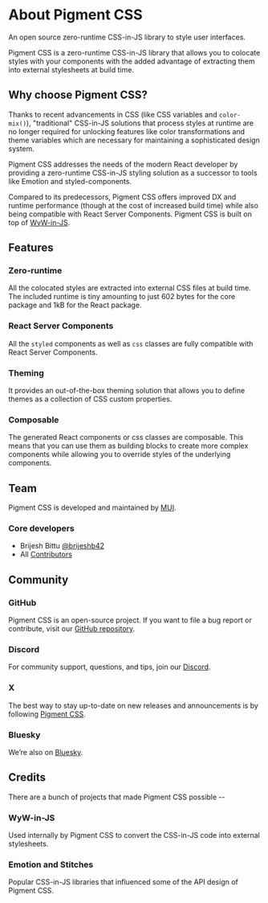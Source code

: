 # About Pigment CSS

<Subtitle>An open source zero-runtime CSS-in-JS library to style user interfaces.</Subtitle>
<Meta
  name="description"
  content="An open source zero-runtime CSS-in-JS library to style user interfaces."
/>

Pigment CSS is a zero-runtime CSS-in-JS library that allows you to colocate styles with your components with the added advantage of extracting them into external stylesheets at build time.

## Why choose Pigment CSS?

Thanks to recent advancements in CSS (like CSS variables and `color-mix()`), "traditional" CSS-in-JS solutions that process styles at runtime are no longer required for unlocking features like color transformations and theme variables which are necessary for maintaining a sophisticated design system.

Pigment CSS addresses the needs of the modern React developer by providing a zero-runtime CSS-in-JS styling solution as a successor to tools like Emotion and styled-components.

Compared to its predecessors, Pigment CSS offers improved DX and runtime performance (though at the cost of increased build time) while also being compatible with React Server Components. Pigment CSS is built on top of [WyW-in-JS](https://wyw-in-js.dev/).

## Features

### Zero-runtime

All the colocated styles are extracted into external CSS files at build time. The included runtime is tiny amounting to just 602 bytes for the core package and 1kB for the React package.

### React Server Components

All the `styled` components as well as `css` classes are fully compatible with React Server Components.

### Theming

It provides an out-of-the-box theming solution that allows you to define themes as a collection of CSS custom properties.

### Composable

The generated React components or css classes are composable. This means that you can use them as building blocks to create more complex components while allowing you to override styles of the underlying components.

## Team

Pigment CSS is developed and maintained by [MUI](https://github.com/mui).

### Core developers

- Brijesh Bittu [@brijeshb42](https://x.com/brijeshb42)
- All [Contributors](https://github.com/mui/pigment-css/graphs/contributors)

## Community

### GitHub

Pigment CSS is an open-source project. If you want to file a bug report or contribute, visit our [GitHub repository](https://github.com/mui/pigment-css).

### Discord

For community support, questions, and tips, join our [Discord](/r/discord).

### X

The best way to stay up-to-date on new releases and announcements is by following [Pigment CSS](https://x.com/PigmentCSS).

### Bluesky

We’re also on [Bluesky](https://bsky.app/profile/pigment-css.com).

## Credits

There are a bunch of projects that made Pigment CSS possible --

### WyW-in-JS

Used internally by Pigment CSS to convert the CSS-in-JS code into external stylesheets.

### Emotion and Stitches

Popular CSS-in-JS libraries that influenced some of the API design of Pigment CSS.
